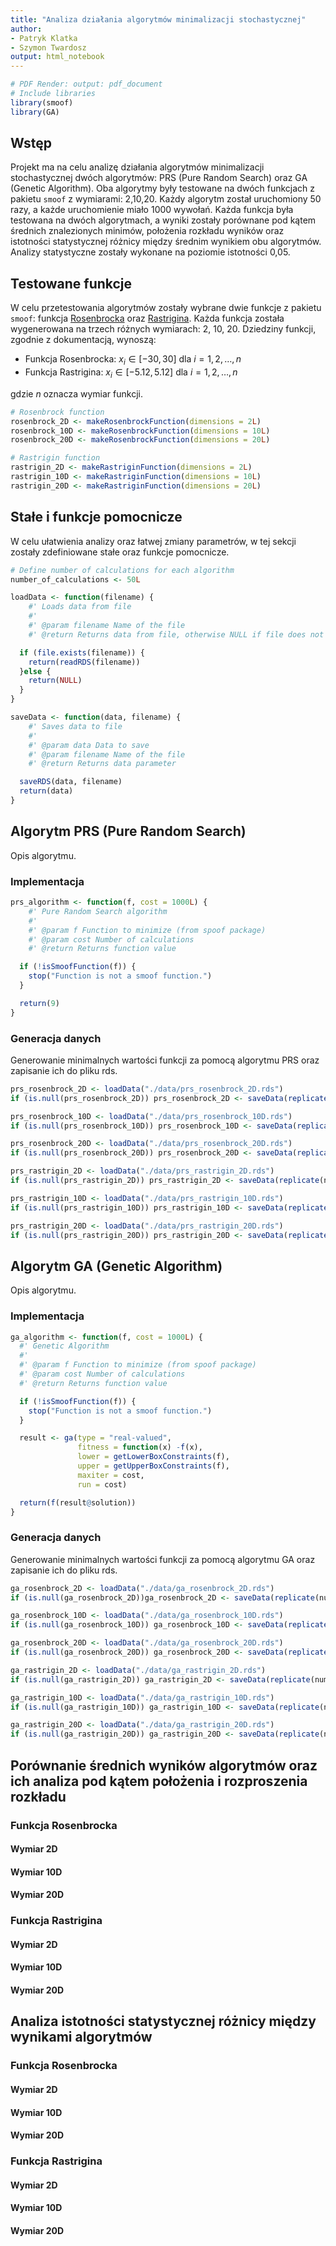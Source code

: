 ```yaml
---
title: "Analiza działania algorytmów minimalizacji stochastycznej"
author:
- Patryk Klatka
- Szymon Twardosz
output: html_notebook
---
```


```r
# PDF Render: output: pdf_document
# Include libraries
library(smoof)
library(GA)
```

## Wstęp
Projekt ma na celu analizę działania algorytmów minimalizacji stochastycznej dwóch algorytmów: PRS (Pure Random Search) oraz GA (Genetic Algorithm).
Oba algorytmy były testowane na dwóch funkcjach z pakietu `smoof` z wymiarami: 2,10,20.
Każdy algorytm został uruchomiony 50 razy, a każde uruchomienie miało 1000 wywołań.
Każda funkcja była testowana na dwóch algorytmach, a wyniki zostały porównane pod kątem średnich znalezionych minimów, położenia rozkładu wyników oraz istotności statystycznej różnicy między średnim wynikiem obu algorytmów.
Analizy statystyczne zostały wykonane na poziomie istotności 0,05.

## Testowane funkcje

W celu przetestowania algorytmów zostały wybrane dwie funkcje z pakietu `smoof`: funkcja [Rosenbrocka](https://jakobbossek.github.io/smoof/reference/makeRosenbrockFunction.html) oraz [Rastrigina](https://jakobbossek.github.io/smoof/reference/makeRastriginFunction.html).
Każda funkcja została wygenerowana na trzech różnych wymiarach: 2, 10, 20.
Dziedziny funkcji, zgodnie z dokumentacją, wynoszą:

- Funkcja Rosenbrocka: $x_i \in [−30,30]$ dla $i = 1, 2, \dots, n$
- Funkcja Rastrigina: $x_i \in [−5.12,5.12]$ dla $i = 1, 2, \dots, n$

gdzie $n$ oznacza wymiar funkcji.
```r
# Rosenbrock function
rosenbrock_2D <- makeRosenbrockFunction(dimensions = 2L)
rosenbrock_10D <- makeRosenbrockFunction(dimensions = 10L)
rosenbrock_20D <- makeRosenbrockFunction(dimensions = 20L)

# Rastrigin function
rastrigin_2D <- makeRastriginFunction(dimensions = 2L)
rastrigin_10D <- makeRastriginFunction(dimensions = 10L)
rastrigin_20D <- makeRastriginFunction(dimensions = 20L)
```

## Stałe i funkcje pomocnicze

W celu ułatwienia analizy oraz łatwej zmiany parametrów, w tej sekcji zostały zdefiniowane stałe oraz funkcje pomocnicze.
```r
# Define number of calculations for each algorithm
number_of_calculations <- 50L

loadData <- function(filename) {
    #' Loads data from file
    #'
    #' @param filename Name of the file
    #' @return Returns data from file, otherwise NULL if file does not exist

  if (file.exists(filename)) {
    return(readRDS(filename))
  }else {
    return(NULL)
  }
}

saveData <- function(data, filename) {
    #' Saves data to file
    #'
    #' @param data Data to save
    #' @param filename Name of the file
    #' @return Returns data parameter

  saveRDS(data, filename)
  return(data)
}
```

## Algorytm PRS (Pure Random Search)

Opis algorytmu.

### Implementacja

```r
prs_algorithm <- function(f, cost = 1000L) {
    #' Pure Random Search algorithm
    #'
    #' @param f Function to minimize (from spoof package)
    #' @param cost Number of calculations
    #' @return Returns function value

  if (!isSmoofFunction(f)) {
    stop("Function is not a smoof function.")
  }

  return(9)
}
```
### Generacja danych

Generowanie minimalnych wartości funkcji za pomocą algorytmu PRS oraz zapisanie ich do pliku rds.
```r
prs_rosenbrock_2D <- loadData("./data/prs_rosenbrock_2D.rds")
if (is.null(prs_rosenbrock_2D)) prs_rosenbrock_2D <- saveData(replicate(number_of_calculations, prs_algorithm(rosenbrock_2D)), "./data/prs_rosenbrock_2D.rds")

prs_rosenbrock_10D <- loadData("./data/prs_rosenbrock_10D.rds")
if (is.null(prs_rosenbrock_10D)) prs_rosenbrock_10D <- saveData(replicate(number_of_calculations, prs_algorithm(rosenbrock_10D)), "./data/prs_rosenbrock_10D.rds")

prs_rosenbrock_20D <- loadData("./data/prs_rosenbrock_20D.rds")
if (is.null(prs_rosenbrock_20D)) prs_rosenbrock_20D <- saveData(replicate(number_of_calculations, prs_algorithm(rosenbrock_20D)), "./data/prs_rosenbrock_20D.rds")

prs_rastrigin_2D <- loadData("./data/prs_rastrigin_2D.rds")
if (is.null(prs_rastrigin_2D)) prs_rastrigin_2D <- saveData(replicate(number_of_calculations, prs_algorithm(rastrigin_2D)), "./data/prs_rastrigin_2D.rds")

prs_rastrigin_10D <- loadData("./data/prs_rastrigin_10D.rds")
if (is.null(prs_rastrigin_10D)) prs_rastrigin_10D <- saveData(replicate(number_of_calculations, prs_algorithm(rastrigin_10D)), "./data/prs_rastrigin_10D.rds")

prs_rastrigin_20D <- loadData("./data/prs_rastrigin_20D.rds")
if (is.null(prs_rastrigin_20D)) prs_rastrigin_20D <- saveData(replicate(number_of_calculations, prs_algorithm(rastrigin_20D)), "./data/prs_rastrigin_20D.rds")
```
## Algorytm GA (Genetic Algorithm)

Opis algorytmu.


### Implementacja

```r
ga_algorithm <- function(f, cost = 1000L) {
  #' Genetic Algorithm
  #'
  #' @param f Function to minimize (from spoof package)
  #' @param cost Number of calculations
  #' @return Returns function value

  if (!isSmoofFunction(f)) {
    stop("Function is not a smoof function.")
  }

  result <- ga(type = "real-valued",
               fitness = function(x) -f(x),
               lower = getLowerBoxConstraints(f),
               upper = getUpperBoxConstraints(f),
               maxiter = cost,
               run = cost)

  return(f(result@solution))
}

```

### Generacja danych

Generowanie minimalnych wartości funkcji za pomocą algorytmu GA oraz zapisanie ich do pliku rds.

```r
ga_rosenbrock_2D <- loadData("./data/ga_rosenbrock_2D.rds")
if (is.null(ga_rosenbrock_2D))ga_rosenbrock_2D <- saveData(replicate(number_of_calculations, ga_algorithm(rosenbrock_2D)), "./data/ga_rosenbrock_2D.rds")

ga_rosenbrock_10D <- loadData("./data/ga_rosenbrock_10D.rds")
if (is.null(ga_rosenbrock_10D)) ga_rosenbrock_10D <- saveData(replicate(number_of_calculations, ga_algorithm(rosenbrock_10D)), "./data/ga_rosenbrock_10D.rds")

ga_rosenbrock_20D <- loadData("./data/ga_rosenbrock_20D.rds")
if (is.null(ga_rosenbrock_20D)) ga_rosenbrock_20D <- saveData(replicate(number_of_calculations, ga_algorithm(rosenbrock_20D)), "./data/ga_rosenbrock_20D.rds")

ga_rastrigin_2D <- loadData("./data/ga_rastrigin_2D.rds")
if (is.null(ga_rastrigin_2D)) ga_rastrigin_2D <- saveData(replicate(number_of_calculations, ga_algorithm(rastrigin_2D)), "./data/ga_rastrigin_2D.rds")

ga_rastrigin_10D <- loadData("./data/ga_rastrigin_10D.rds")
if (is.null(ga_rastrigin_10D)) ga_rastrigin_10D <- saveData(replicate(number_of_calculations, ga_algorithm(rastrigin_10D)), "./data/ga_rastrigin_10D.rds")

ga_rastrigin_20D <- loadData("./data/ga_rastrigin_20D.rds")
if (is.null(ga_rastrigin_20D)) ga_rastrigin_20D <- saveData(replicate(number_of_calculations, ga_algorithm(rastrigin_20D)), "./data/ga_rastrigin_20D.rds")
```
## Porównanie średnich wyników algorytmów oraz ich analiza pod kątem położenia i rozproszenia rozkładu


### Funkcja Rosenbrocka

#### Wymiar 2D
#### Wymiar 10D
#### Wymiar 20D

### Funkcja Rastrigina

#### Wymiar 2D
#### Wymiar 10D
#### Wymiar 20D

## Analiza istotności statystycznej różnicy między wynikami algorytmów

### Funkcja Rosenbrocka

#### Wymiar 2D
#### Wymiar 10D
#### Wymiar 20D

### Funkcja Rastrigina

#### Wymiar 2D
#### Wymiar 10D
#### Wymiar 20D